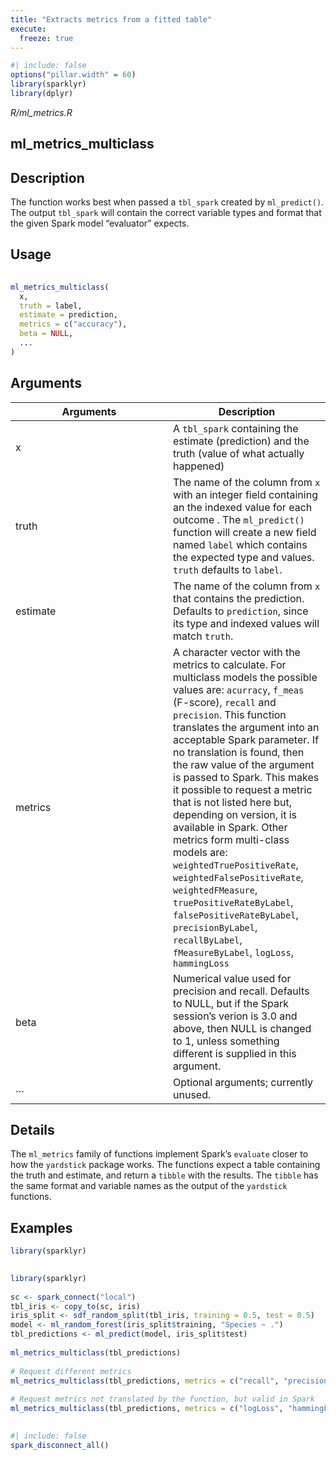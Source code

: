 ```yaml
---
title: "Extracts metrics from a fitted table"
execute:
  freeze: true
---
```


```r
#| include: false
options("pillar.width" = 60)
library(sparklyr) 
library(dplyr)
```

*R/ml_metrics.R*

## ml_metrics_multiclass

## Description
 The function works best when passed a `tbl_spark` created by `ml_predict()`. The output `tbl_spark` will contain the correct variable types and format that the given Spark model "evaluator" expects. 


## Usage
```r
 
ml_metrics_multiclass( 
  x, 
  truth = label, 
  estimate = prediction, 
  metrics = c("accuracy"), 
  beta = NULL, 
  ... 
) 
```

## Arguments
|Arguments|Description|
|---|---|
| x | A `tbl_spark` containing the estimate (prediction) and the truth (value of what actually happened) |
| truth | The name of the column from `x` with an integer field containing an the indexed value for each outcome . The `ml_predict()` function will create a new field named `label` which contains the expected type and values. `truth` defaults to `label`. |
| estimate | The name of the column from `x` that contains the prediction. Defaults to `prediction`, since its type and indexed values will match `truth`. |
| metrics | A character vector with the metrics to calculate. For multiclass models the possible values are: `acurracy`, `f_meas` (F-score), `recall` and `precision`. This function translates the argument into an acceptable Spark parameter. If no translation is found, then the raw value of the argument is passed to Spark. This makes it possible to request a metric that is not listed here but, depending on version, it is available in Spark. Other metrics form multi-class models are: `weightedTruePositiveRate`, `weightedFalsePositiveRate`, `weightedFMeasure`, `truePositiveRateByLabel`, `falsePositiveRateByLabel`, `precisionByLabel`, `recallByLabel`, `fMeasureByLabel`, `logLoss`, `hammingLoss` |
| beta | Numerical value used for precision and recall. Defaults to NULL, but if the Spark session's verion is 3.0 and above, then NULL is changed to 1, unless something different is supplied in this argument. |
| ... | Optional arguments; currently unused. |

## Details
 The `ml_metrics` family of functions implement Spark's `evaluate` closer to how the `yardstick` package works. The functions expect a table containing the truth and estimate, and return a `tibble` with the results. The `tibble` has the same format and variable names as the output of the `yardstick` functions. 




## Examples
```r
library(sparklyr)
 
```
```r
library(sparklyr)
 
sc <- spark_connect("local") 
tbl_iris <- copy_to(sc, iris) 
iris_split <- sdf_random_split(tbl_iris, training = 0.5, test = 0.5) 
model <- ml_random_forest(iris_split$training, "Species ~ .") 
tbl_predictions <- ml_predict(model, iris_split$test) 
 
ml_metrics_multiclass(tbl_predictions) 
 
# Request different metrics 
ml_metrics_multiclass(tbl_predictions, metrics = c("recall", "precision")) 
 
# Request metrics not translated by the function, but valid in Spark 
ml_metrics_multiclass(tbl_predictions, metrics = c("logLoss", "hammingLoss")) 
 
```



```r
#| include: false
spark_disconnect_all()
```
